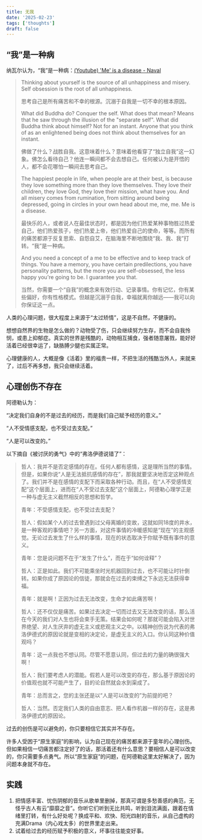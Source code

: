```yaml
---
title: 无我
date: '2025-02-23'
tags: ['thoughts']
draft: false
---
```


## “我”是一种病

纳瓦尔认为，“我”是一种病：[(Youtube) 'Me' is a disease - Naval](https://www.youtube.com/shorts/e7aThXxCbMM)

> Thinking about yourself is the source of all unhappiness and misery. Self obsession is the root of all unhappiness.
>
> 思考自己是所有痛苦和不幸的根源。沉溺于自我是一切不幸的根本原因。
>
> What did Buddha do? Conquer the self. What does that mean? Means that he saw through the illusion of the "separate self". What did Buddha think about himself? Not for an instant. Anyone that you think of as an enlightened being does not think about themselves for an instant.
>
> 佛做了什么？战胜自我。这意味着什么？意味着他看穿了“独立自我”这一幻象。佛怎么看待自己？他连一瞬间都不会去想自己。任何被认为是开悟的人，都不会花哪怕一瞬间去思考自己。
>
> The happiest people in life, when people are at their best, is because they love something more than they love themselves. They love their children, they love God, they love their mission, what have you. And all misery comes from rumination, from sitting around being depressed, going in circles in your own head about me, me, me. Me is a disease.
>
> 最快乐的人，或者说人在最佳状态时，都是因为他们热爱某种事物胜过热爱自己，他们热爱孩子，他们热爱上帝，他们热爱自己的使命，等等。而所有的痛苦都源于反复思索、自怨自艾，在脑海里不断地围绕“我、我、我”打转。“我”是一种病。
>
> And you need a concept of a me to be effective and to keep track of things. You have a memory, you have certain predilections, you have personality patterns, but the more you are self-obsessed, the less happy you're going to be. I guarantee you that.
>
> 当然，你需要一个“自我”的概念来有效行动、记录事情。你有记忆，你有某些偏好，你有性格模式。但越是沉溺于自我，幸福就离你越远——我可以向你保证这一点。

人类的心理问题，很大程度上来源于“太过矫情”，这是不自然，不健康的。

想想自然界的生物是怎么做的？动物受了伤，只会继续努力生存，而不会自我怜悯，或患上抑郁症。真实的世界是残酷的，动物相互捕食，强者随意屠戮，能好好活着已经很幸运了，缺胳膊少腿也实属正常。

心理健康的人，大概是像《活着》里的福贵一样，不把生活的残酷当外人，来就来了，过后不再多想，我只会继续活着。

## 心理创伤不存在

阿德勒认为：

“决定我们自身的不是过去的经历，而是我们自己赋予经历的意义。”

“人不受情感支配，也不受过去支配。”

“人是可以改变的。”

以下摘自《被讨厌的勇气》中的“弗洛伊德说错了”：

> 哲人：我并不是否定感情的存在。任何人都有感情，这是理所当然的事情。但是，如果你说“人是无法抵抗感情的存在”，那我就要坚决地否定这种观点了。我们并不是在感情的支配下而采取各种行动。而且，在“人不受感情支配”这个层面上，进而在“人不受过去支配”这个层面上，阿德勒心理学正是一种与虚无主义截然相反的思想和哲学。
>
> 青年：不受感情支配，也不受过去支配？
>
> 哲人：假如某个人的过去曾遇到过父母离婚的变故，这就如同18度的井水，是一种客观的事情吧？另一方面，对这件事情的冷暖感知是“现在”的主观感觉。无论过去发生了什么样的事情，现在的状态取决于你赋予既有事件的意义。
>
> 青年：您是说问题不在于“发生了什么”，而在于“如何诠释”？
>
> 哲人：正是如此。我们不可能乘坐时光机器回到过去，也不可能让时针倒转。如果你成了原因论的信徒，那就会在过去的束缚之下永远无法获得幸福。
>
> 青年：就是啊！正因为过去无法改变，生命才如此痛苦啊！
>
> 哲人：还不仅仅是痛苦。如果过去决定一切而过去又无法改变的话，那么活在今天的我们对人生也将会束手无策。结果会如何呢？那就可能会陷入对世界绝望、对人生厌弃的虚无主义或悲观主义之中。以精神创伤说为代表的弗洛伊德式的原因论就是变相的决定论，是虚无主义的入口。你认同这种价值观吗？
>
> 青年：这一点我也不想认同。尽管不愿意认同，但过去的力量的确很强大啊！
>
> 哲人：我们要考虑人的潜能。假若人是可以改变的存在，那么基于原因论的价值观也就不可能产生了，目的论自然就会水到渠成了。
>
> 青年：总而言之，您的主张还是以“人是可以改变的”为前提的吧？
>
> 哲人：当然。否定我们人类的自由意志、把人看作机器一样的存在，这是弗洛伊德式的原因论。

过去的创伤是可以避免的，你只要相信它其实并不存在。

许多人受困于“原生家庭”的影响，认为自己现在的痛苦都来源于童年的心理创伤。但如果相信一切痛苦都注定好了的话，那活着还有什么意思？要相信人是可以改变的，你只需要多点勇气。所以“原生家庭”的问题，在阿德勒这里太好解决了，因为问题本身就不存在。

## 实践

1. 把情感丰富、忧伤阴郁的音乐从歌单里删掉，那真可谓是多愁善感的典范，无怪乎古人有云“靡靡之音”。你听它们听到无比共鸣，听到泪流满面，跟着在情绪里打转，有什么好处呢？换成平和、欢快、阳光四射的音乐，从自己虚构的充满Drama（内心戏太多）的世界里走出来。
2. 试着给过去的经历赋予积极的意义，坏事往往能变好事。
